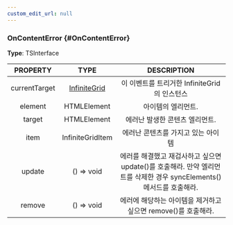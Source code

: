 ```yaml
---
custom_edit_url: null
---
```


### OnContentError {#OnContentError}

<div className="bulma-tags">

</div>

**Type**: TSInterface

|PROPERTY|TYPE|DESCRIPTION|
|:---:|:---:|:---:|
|currentTarget|[InfiniteGrid](InfiniteGrid)|이 이벤트를 트리거한 InfiniteGrid의 인스턴스|
|element|HTMLElement|아이템의 엘리먼트.|
|target|HTMLElement|에러난 발생한 콘텐츠 엘리먼트.|
|item|InfiniteGridItem|에러난 콘텐츠를 가지고 있는 아이템|
|update|() =&gt; void|에러를 해결했고 재검사하고 싶으면 update()를 호출해라. 만약 엘리먼트를 삭제한 경우 syncElements() 메서드를 호출해라.|
|remove|() =&gt; void|에러에 해당하는 아이템을 제거하고 싶으면 remove()를 호출해라.|

